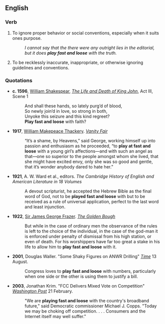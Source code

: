 ==English==

===Verb===
{{infl|en|verb|to [[play]] [[fast]] and [[loose]]}}

# {{idiom}} To ignore proper behavior or social conventions, especially when it suits ones purpose. 
#: ''I cannot say that the there were any outright lies in the editorial, but it does '''play fast and loose''' with the truth.''
# {{idiom}} To be recklessly inaccurate, inappropriate, or otherwise ignoring guidelines and conventions.

===Quotations===
*'''c. 1596''', [[w:William Shakespeare|William Shakespear]], ''[[w:The Life and Death of King John|The Life and Death of King John]]'', Act III, Scene 1
*:And shall these hands, so lately purg’d of blood,	 
*:So newly join’d in love, so strong in both,	 
*:Unyoke this seizure and this kind regreet?	 
*:'''Play fast and loose''' with faith? 

*'''1917''', [[w:William Makepeace Thackery|William Makepeace Thackery]]. ''[[w:Vanity Fair|Vanity Fair]]''
*:“It’s a shame, by Heavens,” said George, working himself up into passion and enthusiasm as he proceeded, “to '''play at fast and loose''' with a young girl’s affections—and with such an angel as that—one so superior to the people amongst whom she lived, that she might have excited envy, only she was so good and gentle, that it’s wonder anybody dared to hate her.” 

*'''1921''', A. W. Ward et al., editors. ''The Cambridge History of English and American Literature in 18 Volumes'' 
*:A devout scripturist, he accepted the Hebrew Bible as the final word of God, not to be '''played fast and loose''' with but to be received as a rule of universal application, perfect to the last word and least injunction. 

* '''1922''', [[w:Sir James George Frazer|Sir James George Frazer]]. ''[[w:The Golden Bough|The Golden Bough]]''
*:But while in the case of ordinary men the observance of the rules is left to the choice of the individual, in the case of the god-man it is enforced under penalty of dismissal from his high station, or even of death. For his worshippers have far too great a stake in his life to allow him to '''play fast and loose''' with it. 

*'''2001''', Douglas Waller.  "Some Shaky Figures on ANWR Drilling" ''[[w:Time (magazine)|Time]]'' 13 August. 
*: Congress loves to '''play fast and loose''' with numbers, particularly when one side or the other is using them to justify a bill. 

*'''2003''', Jonathan Krim. "FCC Delivers Mixed Vote on Competition" ''[[w:Washington Post|Washington Post]]'' 21 February. 
*:"We are '''playing fast and loose''' with the country's broadband future," said Democratic commissioner Michael J. Copps. "Today we may be choking off competition. . . . Consumers and the Internet itself may well suffer."